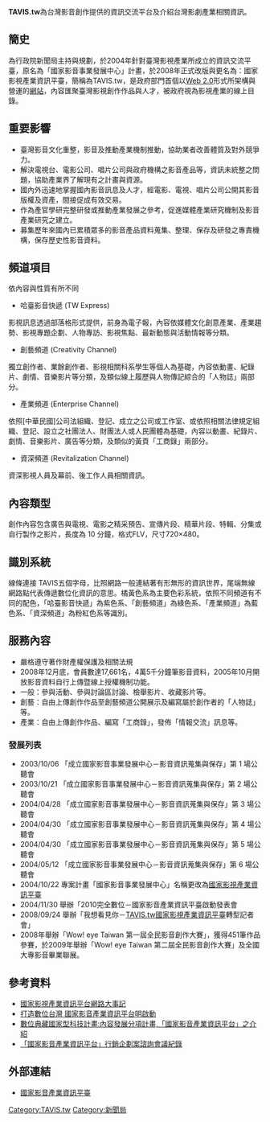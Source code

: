 {{Expand|time=2009-04-21}} 
'''TAVIS.tw'''為台灣影音創作提供的資訊交流平台及介紹台灣影劇產業相關資訊。

== 簡史 ==
為行政院新聞局主持與規劃，於2004年針對臺灣影視產業所成立的資訊交流平臺，原名為「國家影音事業發展中心」計畫，於2008年正式改版與更名為：國家影視產業資訊平臺，簡稱為TAVIS.tw，是政府部門首個以[[Web_2.0|Web 2.0]]形式所架構與營運的[[網站|網站]]，內容匯聚臺灣影視創作作品與人才，被政府視為影視產業的線上目錄。

== 重要影響 ==
*臺灣影音文化重整，影音及推動產業機制推動，協助業者改善體質及對外競爭力。 
*解決電視台、電影公司、唱片公司與政府機構之影音產品等，資訊未統整之問題，協助產業界了解現有之計畫與資源。 
*國內外迅速地掌握國內影音訊息及人才，經電影、電視、唱片公司公開其影音版權及資產，間接促成有效交易。 
*作為產官學研完整研發或推動產業發展之參考，促進媒體產業研究機制及影音產業研究之建立。
*募集歷年來國內已累積眾多的影音產品資料蒐集、整理、保存及研發之專責機構，保存歷史性影音資料。

== 頻道項目 ==
依內容與性質有所不同
*哈臺影音快遞 (TW Express)
影視訊息透過部落格形式提供，前身為電子報，內容依媒體文化創意產業、產業趨勢、影視專題企劃、人物專訪、影視焦點、最新動態與活動情報等分類。
*創藝頻道 (Creativity Channel)
獨立創作者、業餘創作者、影視相關科系學生等個人為基礎，內容依動畫、紀錄片、劇情、音樂影片等分類，及類似線上履歷與人物傳記綜合的「人物誌」兩部分。
*產業頻道 (Enterprise Channel)
依照[中華民國]公司法組織、登記、成立之公司或工作室、或依照相關法律規定組織、登記、設立之社團法人、財團法人或人民團體為基礎，內容以動畫、紀錄片、劇情、音樂影片、廣告等分類，及類似的黃頁「工商錄」兩部分。
*資深頻道 (Revitalization Channel)
資深影視人員及幕前、後工作人員相關資訊。

== 內容類型 ==
創作內容包含廣告與電視、電影之精采預告、宣傳片段、精華片段、特輯、分集或自行製作之影片，長度為 10 分鐘，格式FLV，尺寸720×480。

== 識別系統 ==
線條連接 TAVIS五個字母，比照網路一般連結著有形無形的資訊世界，尾端無線網路點代表傳遞數位化資訊的意思。橘黃色系為主要色彩系統，依照不同頻道有不同的配色，「哈臺影音快遞」為紫色系、「創藝頻道」為綠色系、「產業頻道」為藍色系、「資深頻道」為粉紅色系等識別。

== 服務內容 ==
*嚴格遵守著作財產權保護及相關法規
*2008年12月底，會員數達17,661名，4萬5千分鐘筆影音資料，2005年10月開放影音資料自行上傳暨線上授權機制功能。
*一般：參與活動、參與討論區討論、檢舉影片、收藏影片等。
*創藝：自由上傳創作作品至創藝頻道公開展示及編寫屬於創作者的「人物誌」等。
*產業：自由上傳創作作品、編寫「工商錄」，發佈「情報交流」訊息等。

=== 發展列表 ===
*2003/10/06 「成立國家影音事業發展中心－影音資訊蒐集與保存」第 1 場公聽會
*2003/10/21 「成立國家影音事業發展中心－影音資訊蒐集與保存」第 2 場公聽會
*2004/04/28 「成立國家影音事業發展中心－影音資訊蒐集與保存」第 3 場公聽會
*2004/04/30 「成立國家影音事業發展中心－影音資訊蒐集與保存」第 4 場公聽會
*2004/04/30 「成立國家影音事業發展中心－影音資訊蒐集與保存」第 5 場公聽會
*2004/05/12 「成立國家影音事業發展中心－影音資訊蒐集與保存」第 6 場公聽會
*2004/10/22 專案計畫「國家影音事業發展中心」名稱更改為[http://www.tavis.com/bin/home.php 國家影視產業資訊平臺]{{dead link|date=2017年11月 |bot=InternetArchiveBot |fix-attempted=yes }}
*2004/11/30 舉辦「2010完全數位－國家影音產業資訊平臺啟動發表會
*2008/09/24 舉辦「我想看見你－[http://www.tavis.com/bin/home.php TAVIS.tw]{{dead link|date=2017年11月 |bot=InternetArchiveBot |fix-attempted=yes }}[http://www.tavis.com/bin/home.php 國家影視產業資訊平臺]{{dead link|date=2017年11月 |bot=InternetArchiveBot |fix-attempted=yes }}轉型記者會」
*2008年舉辦「Wow! eye Taiwan 第一屆全民影音創作大賽」，獲得451筆作品參賽，於2009年舉辦「Wow! eye Taiwan 第二屆全民影音創作大賽」及全國大專影音畢業聯展。
== 參考資料 ==
*[https://web.archive.org/web/20090322174036/http://info.gio.gov.tw/lp.asp?CtNode=3535&CtUnit=608&BaseDSD=7&mp=1 國家影視產業資訊平台網路大事記]
*[http://www.epochtimes.com/b5/4/11/29/n731778.htm 打造數位台灣 國家影音產業資訊平台明啟動]{{Wayback|url=http://www.epochtimes.com/b5/4/11/29/n731778.htm |date=20070821093551 }}
*[https://archive.is/20121222051250/http://content.ndap.org.tw/main/doc_detail.php?doc_id=939 數位典藏國家型科技計畫:內容發展分項計畫,「國家影音產業資訊平台」之介紹]
*[http://www.gio.gov.tw/public/Attachment/642117233536.doc 「國家影音產業資訊平台」行銷企劃案諮詢會議紀錄]{{dead link|date=2017年11月 |bot=InternetArchiveBot |fix-attempted=yes }}

== 外部連結 ==
*[http://tavis.tw/bin/home.php 國家影音產業資訊平臺]{{Wayback|url=http://tavis.tw/bin/home.php |date=20090417163214 }}

[[Category:TAVIS.tw|Category:TAVIS.tw]]
[[Category:新聞局|Category:新聞局]]